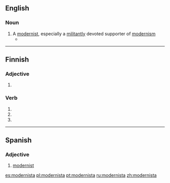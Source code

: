 ==English==

===Noun===
{{en-noun}}

# A [[modernist]], especially a [[militantly]] devoted supporter of [[modernism]]
#* {{quote-news|2009|January 11|Bono|Notes From the Chairman|New York Times|url=http://www.nytimes.com/2009/01/11/opinion/11bono.html
|passage=Francis Albert Sinatra, painter, '''modernista'''.}}

----

==Finnish==

===Adjective===
{{head|fi}}

# {{fi-form of|moderni|type=adjective|case=elative|pl=singular}}

===Verb===
{{head|fi}}

# {{fi-form of|modernistaa|type=verb|mood=indicative|tense=present connegative}}
# {{fi-form of|modernistaa|type=verb|pr=second-person|pl=singular|mood=imperative|tense=present}}
# {{fi-form of|modernistaa|type=verb|pr=second-person|pl=singular|mood=imperative|tense=present connegative}}

----

==Spanish==

===Adjective===
{{es-adj}}

# [[modernist]]

[[es:modernista]]
[[pl:modernista]]
[[pt:modernista]]
[[ru:modernista]]
[[zh:modernista]]